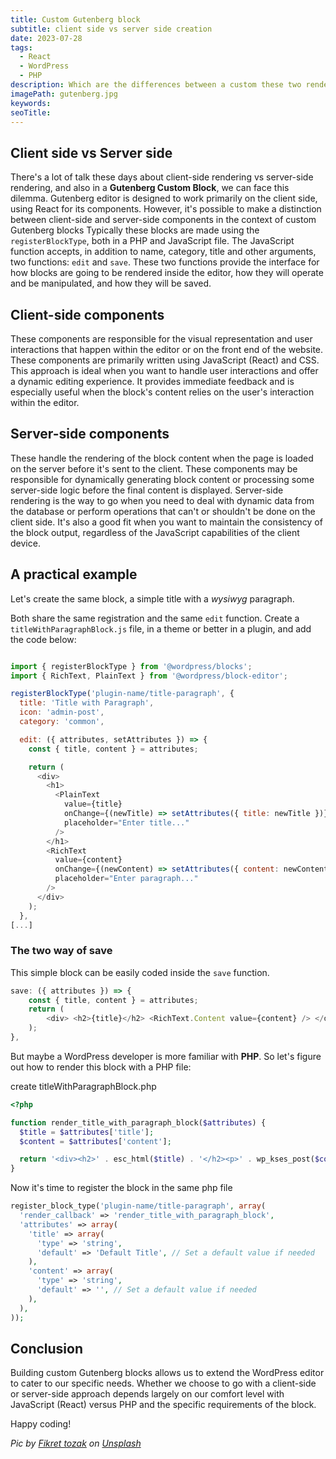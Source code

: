 ```yaml
---
title: Custom Gutenberg block
subtitle: client side vs server side creation
date: 2023-07-28
tags:
  - React
  - WordPress
  - PHP
description: Which are the differences between a custom these two rendering method inside the WordPress Gutenberg editor?
imagePath: gutenberg.jpg
keywords:
seoTitle:
---
```


## Client side vs Server side

There's a lot of talk these days about client-side rendering vs server-side rendering, and also in a **Gutenberg Custom Block**, we can face this dilemma.
Gutenberg editor is designed to work primarily on the client side, using React for its components. However, it's possible to make a distinction between client-side and server-side components in the context of  custom Gutenberg blocks
Typically these blocks are made using the `registerBlockType`, both in a PHP and JavaScript file. The JavaScript function accepts, in addition to name, category, title and other arguments, two functions: `edit` and `save`. These two functions provide the interface for how blocks are going to be rendered inside the editor, how they will operate and be manipulated, and how they will be saved.

## Client-side components

These components are responsible for the visual representation and user interactions that happen within the editor or on the front end of the website. These components are primarily written using JavaScript (React) and CSS.
This approach is ideal when you want to handle user interactions and offer a dynamic editing experience. It provides immediate feedback and is especially useful when the block's content relies on the user's interaction within the editor.

## Server-side components

These handle the rendering of the block content when the page is loaded on the server before it's sent to the client. These components may be responsible for dynamically generating block content or processing some server-side logic before the final content is displayed.
Server-side rendering is the way to go when you need to deal with dynamic data from the database or perform operations that can't or shouldn't be done on the client side. It's also a good fit when you want to maintain the consistency of the block output, regardless of the JavaScript capabilities of the client device.

## A practical example

Let's create the same block, a simple title with a *wysiwyg* paragraph.

Both share the same registration and the same `edit` function. Create a `titleWithParagraphBlock.js` file, in a theme or better in a plugin, and add the code below:

```js

import { registerBlockType } from '@wordpress/blocks';
import { RichText, PlainText } from '@wordpress/block-editor';

registerBlockType('plugin-name/title-paragraph', {
  title: 'Title with Paragraph',
  icon: 'admin-post',
  category: 'common',

  edit: ({ attributes, setAttributes }) => {
    const { title, content } = attributes;

    return (
      <div>
        <h1>
          <PlainText
            value={title}
            onChange={(newTitle) => setAttributes({ title: newTitle })}
            placeholder="Enter title..."
          />
        </h1>
        <RichText
          value={content}
          onChange={(newContent) => setAttributes({ content: newContent })}
          placeholder="Enter paragraph..."
        />
      </div>
    );
  },
[...]

```

### The two way of save

This simple block can be easily coded inside the `save` function.

```js
save: ({ attributes }) => {
	const { title, content } = attributes;
	return (
		<div> <h2>{title}</h2> <RichText.Content value={content} /> </div>
	);
},

```

But maybe a WordPress developer is more familiar with **PHP**. So let's figure out how to render this block with a PHP file:

create titleWithParagraphBlock.php

```php
<?php

function render_title_with_paragraph_block($attributes) {
  $title = $attributes['title'];
  $content = $attributes['content'];

  return '<div><h2>' . esc_html($title) . '</h2><p>' . wp_kses_post($content) . '</p></div>';
}
```

Now it's time to register the block in the same php file

```php
register_block_type('plugin-name/title-paragraph', array(
  'render_callback' => 'render_title_with_paragraph_block',
  'attributes' => array(
    'title' => array(
      'type' => 'string',
      'default' => 'Default Title', // Set a default value if needed
    ),
    'content' => array(
      'type' => 'string',
      'default' => '', // Set a default value if needed
    ),
  ),
));
```

## Conclusion

Building custom Gutenberg blocks allows us to extend the WordPress editor to cater to our specific needs. Whether we choose to go with a client-side or server-side approach depends largely on our comfort level with JavaScript (React) versus PHP and the specific requirements of the block.

Happy coding!


*Pic by <a href="https://unsplash.com/it/@tozakfikret?utm_source=unsplash&utm_medium=referral&utm_content=creditCopyText">Fikret tozak</a> on <a href="https://unsplash.com/it/foto/rfNLa1HL7eY?utm_source=unsplash&utm_medium=referral&utm_content=creditCopyText">Unsplash</a>*
